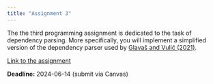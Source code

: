 ```yaml
---
title: "Assignment 3"
---
```


The the third programming assignment is dedicated to the task of dependency parsing. More specifically, you will implement a simplified version of the dependency parser used by [Glavaš and Vulić (2021)](http://dx.doi.org/10.18653/v1/2021.eacl-main.270).

[Link to the assignment](https://github.com/liu-nlp/dl4nlp/tree/master/website/assignments/assignment3)

**Deadline:** 2024-06-14 (submit via Canvas)
